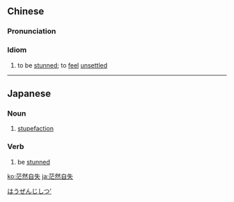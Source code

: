 ==Chinese==
{{zh-forms|type=22}}

===Pronunciation===
{{zh-pron
|m=mángránzìshī
|c=mong4 jin4 zi6 sat1
|cat=cy
}}

===Idiom===
{{zh-idiom}}

# to be [[stunned]]; to [[feel]] [[unsettled]]

----

==Japanese==
{{ja-kanjitab|ぼう|ぜん|じ|しつ|yomi=o}}

===Noun===
{{ja-noun|ぼうぜん じしつ}}

# [[stupefaction]]

===Verb===
{{ja-verb-suru|ぼうぜん じしつ}}

# be [[stunned]]

[[Category:Yojijukugo|はうぜんじしつ']]

[[ko:茫然自失]]
[[ja:茫然自失]]